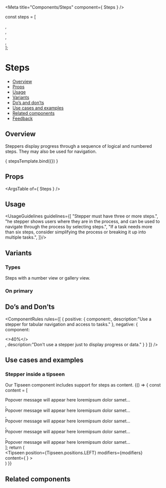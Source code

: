 
<Meta
  title="Components/Steps"
  component={ Steps }
/>

<!--- Component template -->

  const steps = [<div></div>, <div></div>, <div></div>, <div></div>, <div></div>];

<!--- Component documentation -->

# Steps
- [Overview](#overview)
- [Props](#props)
- [Usage](#usage)
- [Variants](#variants)
- [Do’s and don’ts](#dos-and-donts)
- [Use cases and examples](#use-cases-and-examples)
- [Related components](#related-components)
- [Feedback](#feedback)

## Overview
Steppers display progress through a sequence of logical and numbered steps. They may also be used for navigation.

<Canvas>
  <Story name="Overview"
         args={ {steps: steps, activeStepIndex: 2} }>
    { stepsTemplate.bind({}) }
  </Story>
</Canvas>

## Props
<ArgsTable of={ Steps } />

## Usage
<UsageGuidelines guidelines={[
  "Stepper must have three or more steps.",
  "he stepper shows users where they are in the process, and can be used to navigate through the process by selecting steps.",
  "If a task needs more than six steps, consider simplifying the process or breaking it up into multiple tasks.",
]}/>

## Variants
### Types
Steps with a number view or gallery view.
<Canvas>
  <Story name="Types">
    <div className="monday-style-story-steps_column-wrapper">
      <Steps type={Steps.types.NUMBERS} steps={steps} activeStepIndex={3} />
      <Steps steps={steps} activeStepIndex={2} />
      <Steps steps={steps} activeStepIndex={2} areNavigationButtonsHidden />
    </div>
  </Story>
</Canvas>

### On primary
<Canvas>
  <Story name="On primary">
    <div className="monday-style-story-steps_column-wrapper monday-style-story-steps_color" >
      <Steps steps={steps} activeStepIndex={2} isOnPrimary type={Steps.types.NUMBERS} />
      <Steps steps={steps} activeStepIndex={2} isOnPrimary />
      <Steps steps={steps} activeStepIndex={2} isOnPrimary areNavigationButtonsHidden />
    </div>
  </Story>
</Canvas>

## Do’s and Don’ts
<ComponentRules
  rules={[
    {
      positive: {
        component:<Steps type={Steps.types.NUMBERS} steps={steps} activeStepIndex={3} />,
        description:"Use a stepper for tabular navigation and access to tasks."
      },
      negative: {
        component:
        <div className="monday-style-story-steps_inline-wrapper">
          <Icon icon={NavigationChevronLeft} />
          <>40%</>
          <Icon icon={NavigationChevronRight} />
        </div>,
        description:"Don't use a stepper just to display progress or data."
      }
    }
  ]}
/>

## Use cases and examples
### Stepper inside a tipseen
Our Tipseen component includes support for steps as content.
<Canvas>
  <Story name="Stepper inside a tipseen">
    {() => {
      const content = [
        <div>Popover message will appear here loremipsum dolor samet…</div>,
        <div>Popover message will appear here loremipsum dolor samet…</div>,
        <div>Popover message will appear here loremipsum dolor samet…</div>,
        <div>Popover message will appear here loremipsum dolor samet…</div>,
        <div>Popover message will appear here loremipsum dolor samet…</div>
      ];
      return (
        <div className="monday-style-story-steps_block">
          <Tipseen 
            position={Tipseen.positions.LEFT} 
            modifiers={modifiers}
            content={
              <TipseenWizard
                animationType={Tipseen.animationTypes.OPACITY_AND_SLIDE}
                title="This is a title"
                steps={content}
                activeStepIndex={2}
              />
            }
          >
            <div className="monday-style-story-steps_container" />
        </Tipseen>
      </div>
      )
    }}
  </Story>
</Canvas>

## Related components
<RelatedComponents componentsNames={[]} />